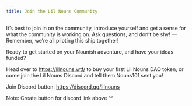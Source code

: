 ```yaml
---
title: Join the Lil Nouns Community
---
```


It’s best to join in on the community, introduce yourself and get a sense for what the community is working on. Ask questions, and don’t be shy! — Remember, we’re all piloting this ship together!
 
Ready to get started on your Nounish adventure, and have your ideas funded? 
 
Head over to https://lilnouns.wtf/ to buy your first Lil Nouns DAO token, or come join the Lil Nouns Discord and tell them Nouns101 sent you! 
 
Join Discord button: https://discord.gg/lilnouns

Note: Create button for discord link above ^^

